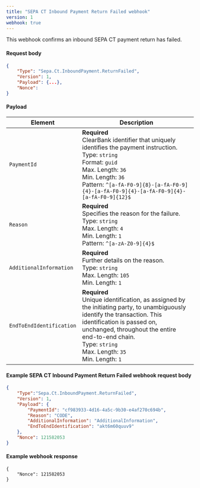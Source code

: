 ```yaml
---
title: "SEPA CT Inbound Payment Return Failed webhook"
version: 1
webhook: true
---
```


This webhook confirms an inbound SEPA CT payment return has failed.

#### Request body

```json
{
    "Type": "Sepa.Ct.InboundPayment.ReturnFailed",
    "Version": 1,
    "Payload": {...},
    "Nonce":
}
```

#### Payload
| Element                 | Description     |
|-------------------------|-----------------|
|`PaymentId` |**Required**<br />ClearBank identifier that uniquely identifies the payment instruction.<br/>Type: `string`<br/>Format: `guid`<br/>Max. Length: `36`<br/>Min. Length: `36`<br /> Pattern: `^[a-fA-F0-9]{8}-[a-fA-F0-9]{4}-[a-fA-F0-9]{4}-[a-fA-F0-9]{4}-[a-fA-F0-9]{12}$` |
|`Reason` |**Required**<br />Specifies the reason for the failure.<br/>Type: `string`<br/>Max. Length: `4`<br/>Min. Length: `1`<br />Pattern: `^[a-zA-Z0-9]{4}$` |
|`AdditionalInformation` |**Required**<br />Further details on the reason.<br/>Type: `string`<br/>Max. Length: `105`<br/>Min. Length: `1` |
|`EndToEndIdentification` |**Required**<br />Unique identification, as assigned by the initiating party, to unambiguously identify the transaction. This identification is passed on, unchanged, throughout the entire end-to-end chain.<br/>Type: `string`<br/>Max. Length: `35`<br/>Min. Length: `1` |

#### Example SEPA CT Inbound Payment Return Failed webhook request body

```json
{
    "Type":"Sepa.Ct.InboundPayment.ReturnFailed",
    "Version": 1,
    "Payload": {
        "PaymentId": "cf983933-4d16-4a5c-9b30-e4af270c694b",
        "Reason": "CODE",
        "AdditionalInformation": "AdditionalInformation",
        "EndToEndIdentification": "akt6m60quuv9"
    },
    "Nonce": 121582053
}
```

#### Example webhook response
```
{
    "Nonce": 121582053
}
```